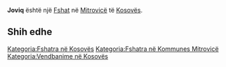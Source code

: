 {{Fshat në Kosovës
 | Emri                = Joviq
| sqi_N_name = Joviq
| sqi_N_FULL_NAME_RO = Joviq
| sqi_N_FULL_NAME_ND_RO = Joviq
| sqi_N_SORT_NAME_RG = JOVIQ
| sqi_N_FULL_NAME_RG = Joviq
| sqi_N_FULL_NAME_ND_RG = Joviq
| srp_N_name = Jović
| srp_N_FULL_NAME_RO = Jović
| srp_N_FULL_NAME_ND_RO = Jovic
| srp_N_SORT_NAME_RG = JOVIC
| srp_N_FULL_NAME_RG = Jović
| srp_N_FULL_NAME_ND_RG = Jovic
| srp_NS_name = Јовић
| srp_NS_FULL_NAME_RO = Јовић
| srp_NS_FULL_NAME_ND_RO = Јовић
| srp_NS_SORT_NAME_RG = ЈОВИЋ
| srp_NS_FULL_NAME_RG = Јовић
| srp_NS_FULL_NAME_ND_RG = Јовић
| std_V_name = Javic
| std_V_FULL_NAME_RO = Javic
| std_V_FULL_NAME_ND_RO = Javic
| std_V_SORT_NAME_RG = JAVIC
| std_V_FULL_NAME_RG = Javic
| std_V_FULL_NAME_ND_RG = Javic

 | Emri (Rasa dhanore) = 
 | Figura              = 
 | Shteti              = Kosovo
 | Komuna              = Mitrovicë
 | Kodi postar         = 
 | Sipërfaqja          = 

 | Popullsia           = 

 | Regj. i popullsisë  = 
 | Dend. e popullsisë  = 
 | Faqja zyrtare       = 
 <!--- Koordinatat ----> 
 | Gjerësia            = 42.474444
 | Gjatësia            = 20.702222
 | Lartësia            = 
}}
'''Joviq''' është një [[Fshat]] në [[Mitrovicë]] të [[Kosovës]].

<!-- == Gjeografia == -->
<!-- == Historia == -->
<!-- == Demografia == -->
== Shih edhe ==
{{Komuna Mitrovicë}}
{{Kosovo-Administrata-Cung}}

[[Kategoria:Fshatra në Kosovës]]
[[Kategoria:Fshatra në Kommunes Mitrovicë]]
[[Kategoria:Vendbanime në Kosovës]]